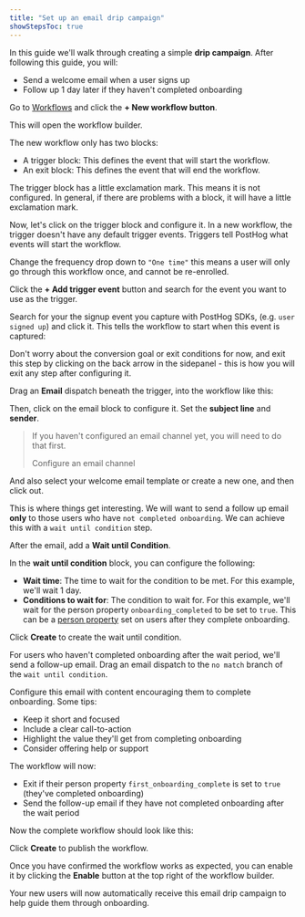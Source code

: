 ```yaml
---
title: "Set up an email drip campaign"
showStepsToc: true
---
```


<Beta />

In this guide we'll walk through creating a simple **drip campaign**. After following this guide, you will:
- Send a welcome email when a user signs up
- Follow up 1 day later if they haven't completed onboarding

<Steps>

<Step title="Create a workflow" badge="required">

Go to [Workflows](https://app.posthog.com/messaging/campaigns/new/workflow) and click the **+ New workflow button**.  

<ProductScreenshot
    imageLight="https://res.cloudinary.com/dmukukwp6/image/upload/w_1600,c_limit,q_auto,f_auto/messaging_new_campaign_light_c1f7b79b46.png"
    imageDark="https://res.cloudinary.com/dmukukwp6/image/upload/w_1600,c_limit,q_auto,f_auto/messaging_new_campaign_dark_6a4ea06e58.png"
    classes="rounded"
    alt="Click the New Workflow button"
/>

This will open the workflow builder. 

The new workflow only has two blocks:
- A trigger block: This defines the event that will start the workflow.
- An exit block: This defines the event that will end the workflow.

<ProductScreenshot
    imageLight="https://res.cloudinary.com/dmukukwp6/image/upload/w_1600,c_limit,q_auto,f_auto/new_campaign_light_acfabde4ca.png"
    imageDark="https://res.cloudinary.com/dmukukwp6/image/upload/w_1600,c_limit,q_auto,f_auto/new_campaign_dark_8ed34dd06e.png"
    classes="rounded"
    alt="Fresh workflow with trigger block"
/>

The trigger block has a little exclamation mark. This means it is not configured. In general, if there are problems with a block, it will have a little exclamation mark.

</Step>

<Step title="Set the trigger" badge="required">

Now, let's click on the trigger block and configure it. In a new workflow, the trigger doesn't have any default trigger events. Triggers tell PostHog what events will start the workflow.

Change the frequency drop down to `"One time"` this means a user will only go through this workflow once, and cannot be re-enrolled.

<ProductScreenshot
    imageLight="https://res.cloudinary.com/dmukukwp6/image/upload/q_auto,f_auto/frequency_trigger_ff50a0016d.png"
    imageDark="https://res.cloudinary.com/dmukukwp6/image/upload/q_auto,f_auto/frequency_trigger_ff50a0016d.png"
    classes="rounded"
    alt="Trigger warning that event is required"
/>

Click the **+ Add trigger event** button and search for the event you want to use as the trigger. 

Search for your the signup event you capture with PostHog SDKs, (e.g. `user signed up`) and click it. This tells the workflow to start when this event is captured:

<ProductScreenshot
    imageLight="https://res.cloudinary.com/dmukukwp6/image/upload/c_crop,g_north,h_0.9,w_1.0/w_1600,c_limit,q_auto,f_auto/messaging_new_campaign_event_select_light_a08c890a53.png"
    imageDark="https://res.cloudinary.com/dmukukwp6/image/upload/c_crop,g_north,h_0.9,w_1.0/w_1600,c_limit,q_auto,f_auto/messaging_new_campaign_event_select_dark_be58972ba1.png"
    classes="rounded"
    alt="Trigger event configuration"
/>

Don't worry about the conversion goal or exit conditions for now, and exit this step by clicking on the back arrow in the sidepanel - this is how you will exit any step after configuring it.

<ProductScreenshot
    imageLight="https://res.cloudinary.com/dmukukwp6/image/upload/c_crop,h_0.3,w_0.4,x_0.25,y_0.13/messaging_new_campaign_event_select_light_a08c890a53.png"
    imageDark="https://res.cloudinary.com/dmukukwp6/image/upload/c_crop,h_0.3,w_0.4,x_0.25,y_0.13/w_1600,c_limit,q_auto,f_auto/messaging_new_campaign_event_select_dark_be58972ba1.png"
    classes="rounded"
    alt="Back arrow in sidepanel"
/>

</Step>

<Step title="Send the first email" badge="required">

Drag an **Email** dispatch beneath the trigger, into the workflow like this:
<ProductScreenshot
    imageLight="https://res.cloudinary.com/dmukukwp6/image/upload/w_1600,c_limit,q_auto,f_auto/new_email_light_98795f1414.png"
    imageDark="https://res.cloudinary.com/dmukukwp6/image/upload/w_1600,c_limit,q_auto,f_auto/new_email_dark_e2811207c7.png"
    classes="rounded"
    alt="Dragging email dispatch"
/>

Then, click on the email block to configure it. Set the **subject line** and **sender**.

<ProductScreenshot
    imageLight="https://res.cloudinary.com/dmukukwp6/image/upload/w_1600,c_limit,q_auto,f_auto/configure_email_template_light_ed7a551fec.png"
    imageDark="https://res.cloudinary.com/dmukukwp6/image/upload/w_1600,c_limit,q_auto,f_auto/configure_email_template_dark_a58f62c95f.png"
    classes="rounded"
    alt="Configure email template"
/>

> If you haven't configured an email channel yet, you will need to do that first.
> 
> <CallToAction className="mb-4" type="primary" to="/docs/workflows/configure-channels">
>   Configure an email channel
> </CallToAction>
> 

And also select your welcome email template or create a new one, and then click out.

<ProductScreenshot
    imageLight="https://res.cloudinary.com/dmukukwp6/image/upload/w_1600,c_limit,q_auto,f_auto/email_template_editor_811f405d88.png"
    imageDark="https://res.cloudinary.com/dmukukwp6/image/upload/w_1600,c_limit,q_auto,f_auto/email_template_editor_dark_24acb77e74.png"
    classes="rounded"
    alt="Email template selection"
/>

</Step>

<Step title="Wait until condition branch" badge="required">

This is where things get interesting. We will want to send a follow up email **only** to those users who have `not completed onboarding`. We can achieve this with a `wait until condition` step.

After the email, add a **Wait until Condition**.  

<ProductScreenshot
    imageLight="https://res.cloudinary.com/dmukukwp6/image/upload/w_1600,c_limit,q_auto,f_auto/us_posthog_com_project_198052_messaging_campaigns_new_workflow_mode_build_and_node_action_wait_until_condition_bf71d044_c8e3_439f_88ed_39144053dc6c_11e113cc7a.png"
    imageDark="https://res.cloudinary.com/dmukukwp6/image/upload/w_1600,c_limit,q_auto,f_auto/us_posthog_com_project_198052_messaging_campaigns_new_workflow_mode_build_and_node_action_wait_until_condition_bf71d044_c8e3_439f_88ed_39144053dc6c_1_0b01bed325.png"
    classes="rounded"
    alt="Adding wait until condition"
/>

In the **wait until condition** block, you can configure the following:
- **Wait time**: The time to wait for the condition to be met. For this example, we'll wait 1 day.
- **Conditions to wait for**: The condition to wait for. For this example, we'll wait for the person property `onboarding_completed` to be set to `true`. This can be a [person property](/docs/product-analytics/person-properties) set on users after they complete onboarding. 

Click **Create** to create the wait until condition.

</Step>

<Step title="Add follow up email" badge="required">

For users who haven't completed onboarding after the wait period, we'll send a follow-up email. Drag an email dispatch to the `no match` branch of the `wait until condition`.

<ProductScreenshot
    imageLight="https://res.cloudinary.com/dmukukwp6/image/upload/w_1600,c_limit,q_auto,f_auto/add_condition_email_light_e9e592cb19.png"
    imageDark="https://res.cloudinary.com/dmukukwp6/image/upload/w_1600,c_limit,q_auto,f_auto/add_condition_email_dark_0b6917818c.png"
    classes="rounded"
    alt="Adding follow up email"
/>

Configure this email with content encouraging them to complete onboarding. Some tips:

- Keep it short and focused
- Include a clear call-to-action
- Highlight the value they'll get from completing onboarding
- Consider offering help or support

The workflow will now:
- Exit if their person property `first_onboarding_complete` is set to `true` (they've completed onboarding)
- Send the follow-up email if they have not completed onboarding after the wait period

</Step>

<Step title="Review and launch" badge="required">

Now the complete workflow should look like this:

<ProductScreenshot
    imageLight="https://res.cloudinary.com/dmukukwp6/image/upload/w_2000,c_limit,q_auto,f_auto/email_drip_overview_light_a84567a8f9.png"
    imageDark="https://res.cloudinary.com/dmukukwp6/image/upload/w_2000,c_limit,q_auto,f_auto/email_drip_overview_dark_2bb57406d6.png"
    classes="rounded"
    alt="Complete drip campaign workflow"
/>

Click **Create** to publish the workflow. 

</Step>

<Step title="Enable the workflow" badge="required">

Once you have confirmed the workflow works as expected, you can enable it by clicking the **Enable** button at the top right of the workflow builder.

Your new users will now automatically receive this email drip campaign to help guide them through onboarding.

</Step>

</Steps>